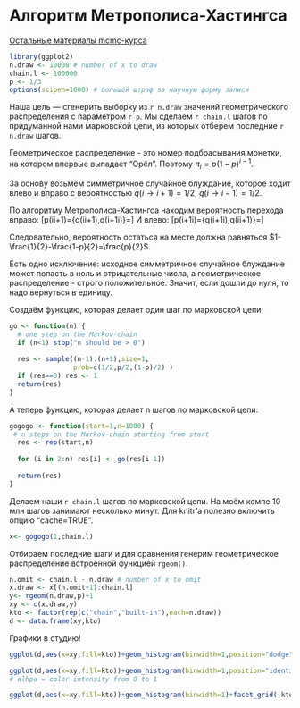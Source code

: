 # Алгоритм Метрополиса-Хастингса

[Остальные материалы mcmc-курса](https://github.com/bdemeshev/mc201/wiki)

```r
library(ggplot2)
n.draw <- 10000 # number of x to draw
chain.l <- 100000
p <- 1/3
options(scipen=1000) # большой штраф за научную форму записи 
```


Наша цель --- сгенерить выборку из `r n.draw` значений геометрического распределения с параметром `r p`. Мы сделаем `r chain.l` шагов по придуманной нами марковской цепи, из которых отберем последние `r n.draw` шагов.

Геометрическое распределение - это номер подбрасывания монетки, на котором впервые выпадает "Орёл". Поэтому $\pi_i=p(1-p)^{i-1}$.


За основу возьмём симметричное случайное блуждание, которое ходит влево и вправо с вероятностью $q(i\to i+1)=1/2$, $q(i\to i-1)=1/2$.

По алгоритму Метрополиса-Хастингса находим вероятность перехода вправо:
\[p(i\to i+1)=\min\left\{q(i\to i+1),q(i+1\to i)\frac{\pi_{i+1}}{\pi_i}\right\}=\frac{1-p}{2}\]
И влево:
\[p(i+1\to i)=\min\left\{q(i+1\to i),q(i\to i+1)\frac{\pi_{i}}{\pi_{i+1}}\right\}=\frac{1}{2}\]

Следовательно, вероятность остаться на месте должна равняться $1-\frac{1}{2}-\frac{1-p}{2}=\frac{p}{2}$.

Есть одно исключение: исходное симметричное случайное блуждание может попасть в ноль и отрицательные числа, а геометрическое распределение - строго положительное. Значит, если дошли до нуля, то надо вернуться в единицу.


Создаём функцию, которая делает один шаг по марковской цепи:
```r
go <- function(n) {
  # one step on the Markov-chain
  if (n<1) stop("n should be > 0")
        
  res <- sample((n-1):(n+1),size=1,
                prob=c(1/2,p/2,(1-p)/2) )
  if (res==0) res <- 1
  return(res)  
}
```

А теперь функцию, которая делает n шагов по марковской цепи:
```r
gogogo <- function(start=1,n=1000) {
 # n steps on the Markov-chain starting from start  
  res <- rep(start,n)
  
  for (i in 2:n) res[i] <- go(res[i-1])
  
  return(res)
}
```

Делаем наши `r chain.l` шагов по марковской цепи. На моём компе 10 млн шагов занимают несколько минут. Для knitr'а полезно включить опцию "cache=TRUE".
```r
x<- gogogo(1,chain.l)
```

Отбираем последние шаги и для сравнения генерим геометрическое распределение встроенной функцией `rgeom()`.
```r
n.omit <- chain.l - n.draw # number of x to omit
x.draw <- x[(n.omit+1):chain.l]
y<- rgeom(n.draw,p)+1 
xy <- c(x.draw,y)
kto <- factor(rep(c("chain","built-in"),each=n.draw))
d <- data.frame(xy,kto)
```


Графики в студию!
```r
ggplot(d,aes(x=xy,fill=kto))+geom_histogram(binwidth=1,position="dodge")

ggplot(d,aes(x=xy,fill=kto))+geom_histogram(binwidth=1,position="identity",alpha=0.3)
# alhpa = color intensity from 0 to 1

ggplot(d,aes(x=xy,fill=kto))+geom_histogram(binwidth=1)+facet_grid(~kto)
```

